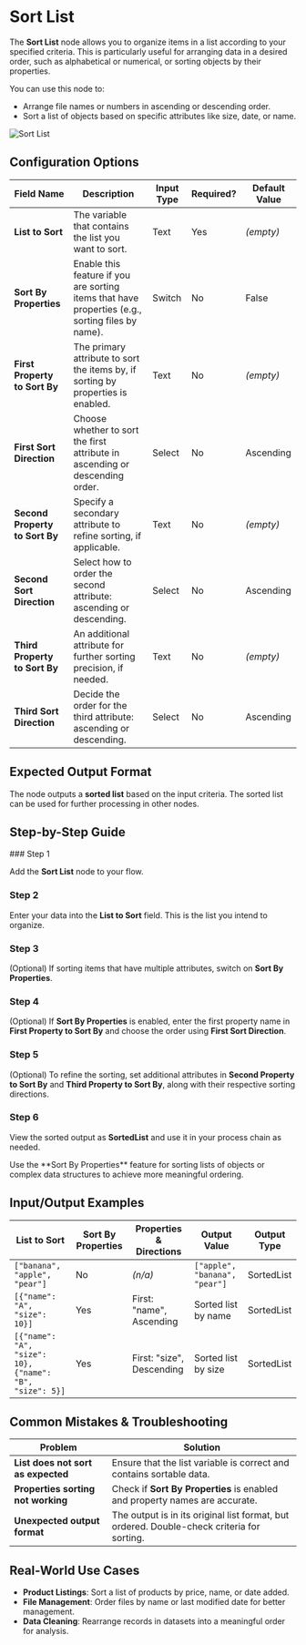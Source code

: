 
# Sort List

The **Sort List** node allows you to organize items in a list according to your specified criteria. This is particularly useful for arranging data in a desired order, such as alphabetical or numerical, or sorting objects by their properties.

You can use this node to:

- Arrange file names or numbers in ascending or descending order.
- Sort a list of objects based on specific attributes like size, date, or name.

![Sort List](./sort-list.png)

## Configuration Options

| Field Name                     | Description                                                                                      | Input Type | Required? | Default Value |
| ------------------------------ | ------------------------------------------------------------------------------------------------ | ---------- | --------- | ------------- |
| **List to Sort**               | The variable that contains the list you want to sort.                                            | Text       | Yes       | _(empty)_     |
| **Sort By Properties**         | Enable this feature if you are sorting items that have properties (e.g., sorting files by name). | Switch     | No        | False         |
| **First Property to Sort By**  | The primary attribute to sort the items by, if sorting by properties is enabled.                 | Text       | No        | _(empty)_     |
| **First Sort Direction**       | Choose whether to sort the first attribute in ascending or descending order.                     | Select     | No        | Ascending     |
| **Second Property to Sort By** | Specify a secondary attribute to refine sorting, if applicable.                                  | Text       | No        | _(empty)_     |
| **Second Sort Direction**      | Select how to order the second attribute: ascending or descending.                               | Select     | No        | Ascending     |
| **Third Property to Sort By**  | An additional attribute for further sorting precision, if needed.                                | Text       | No        | _(empty)_     |
| **Third Sort Direction**       | Decide the order for the third attribute: ascending or descending.                               | Select     | No        | Ascending     |

## Expected Output Format

The node outputs a **sorted list** based on the input criteria. The sorted list can be used for further processing in other nodes.

## Step-by-Step Guide

<Steps>
### Step 1

Add the **Sort List** node to your flow.

### Step 2

Enter your data into the **List to Sort** field. This is the list you intend to organize.

### Step 3

(Optional) If sorting items that have multiple attributes, switch on **Sort By Properties**.

### Step 4

(Optional) If **Sort By Properties** is enabled, enter the first property name in **First Property to Sort By** and choose the order using **First Sort Direction**.

### Step 5

(Optional) To refine the sorting, set additional attributes in **Second Property to Sort By** and **Third Property to Sort By**, along with their respective sorting directions.

### Step 6

View the sorted output as **SortedList** and use it in your process chain as needed.

</Steps>

<Callout type="info" title="Tip">
  Use the **Sort By Properties** feature for sorting lists of objects or complex
  data structures to achieve more meaningful ordering.
</Callout>

## Input/Output Examples

| List to Sort                                            | Sort By Properties | Properties & Directions   | Output Value                  | Output Type |
| ------------------------------------------------------- | ------------------ | ------------------------- | ----------------------------- | ----------- |
| `["banana", "apple", "pear"]`                           | No                 | _(n/a)_                   | `["apple", "banana", "pear"]` | SortedList  |
| `[{"name": "A", "size": 10}]`                           | Yes                | First: "name", Ascending  | Sorted list by name           | SortedList  |
| `[{"name": "A", "size": 10}, {"name": "B", "size": 5}]` | Yes                | First: "size", Descending | Sorted list by size           | SortedList  |

## Common Mistakes & Troubleshooting

| Problem                            | Solution                                                                                   |
| ---------------------------------- | ------------------------------------------------------------------------------------------ |
| **List does not sort as expected** | Ensure that the list variable is correct and contains sortable data.                       |
| **Properties sorting not working** | Check if **Sort By Properties** is enabled and property names are accurate.                |
| **Unexpected output format**       | The output is in its original list format, but ordered. Double-check criteria for sorting. |

## Real-World Use Cases

- **Product Listings**: Sort a list of products by price, name, or date added.
- **File Management**: Order files by name or last modified date for better management.
- **Data Cleaning**: Rearrange records in datasets into a meaningful order for analysis.
